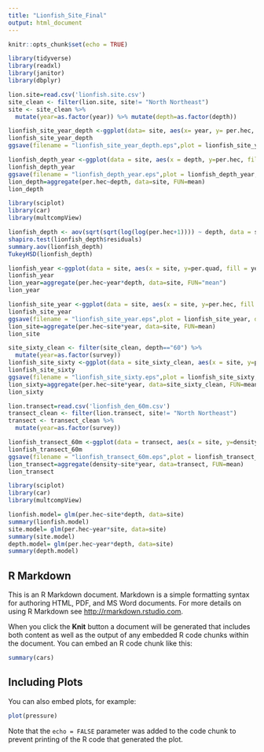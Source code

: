 ```yaml
---
title: "Lionfish_Site_Final"
output: html_document
---
```


```r
knitr::opts_chunk$set(echo = TRUE)
```

```r
library(tidyverse)
library(readxl)
library(janitor)
library(dbplyr)
```

```r
lion.site=read.csv('lionfish.site.csv')
site_clean <- filter(lion.site, site!= "North Northeast")
site <- site_clean %>%
  mutate(year=as.factor(year)) %>% mutate(depth=as.factor(depth))
```

```r
lionfish_site_year_depth <-ggplot(data= site, aes(x= year, y= per.hec, fill= year)) + geom_bar(stat = "summary", fun.y = "mean", position = "dodge", color = "black") + labs(y = "Lionfish per Ha", x = "Site") + stat_summary(geom = "errorbar", fun.data = mean_se) + scale_alpha_manual(values = c(0.3, 1)) + scale_fill_brewer(palette = "YlGnBu") + facet_grid(depth~site) + theme_bw() + theme(axis.text.x = element_text(angle = 45, size = 12, hjust = 1)) + theme(legend.position = "none") + theme(axis.text = element_text(size = 12), axis.title = element_text(size = 14))
lionfish_site_year_depth
ggsave(filename = "lionfish_site_year_depth.eps",plot = lionfish_site_year_depth, device = "eps",width = 6,height = 4,dpi = 600)
```

```r
lionfish_depth_year <-ggplot(data = site, aes(x = depth, y=per.hec, fill = year)) + geom_bar(stat = "summary", fun.y = "mean", position = "dodge", color = "black") + labs(y = "Lionfish per Ha", x = "Depth (m)") + stat_summary(geom = "errorbar", fun.data = mean_se, position = "dodge") + scale_fill_brewer(palette = "Paired", labels = c("2014", "2019"), name = ("Survey Year")) +theme_classic() + theme(legend.title = element_text(size = 14), legend.text = element_text(size = 12)) + theme(axis.text = element_text(size = 12), axis.title = element_text(size = 14))
lionfish_depth_year
ggsave(filename = "lionfish_depth_year.eps",plot = lionfish_depth_year, device = "eps",width = 6,height = 4,dpi = 600)
lion_depth=aggregate(per.hec~depth, data=site, FUN=mean)
lion_depth
```
```r
library(sciplot)
library(car)
library(multcompView)
```

```r
lionfish_depth <- aov(sqrt(sqrt(log(log(per.hec+1)))) ~ depth, data = site)
shapiro.test(lionfish_depth$residuals)
summary.aov(lionfish_depth)
TukeyHSD(lionfish_depth)
```


```r
lionfish_year <-ggplot(data = site, aes(x = site, y=per.quad, fill = year)) + geom_bar(stat = "summary", fun.y = "mean", position = "dodge", color = "black") + labs(y = "Lionfish per Ha", x = "Survey Year") + stat_summary(geom = "errorbar", fun.data = mean_se, position = "dodge") + scale_fill_brewer(palette = "Paired", labels = c("2014", "2019"), name = ("Survey year")) +theme_classic() + theme(legend.title = element_text(size = 14), legend.text = element_text(size = 12)) + theme(axis.text = element_text(size = 12), axis.title = element_text(size = 14))
lionfish_year
lion_year=aggregate(per.hec~year*depth, data=site, FUN="mean")
lion_year
```

```r
lionfish_site_year <-ggplot(data = site, aes(x = site, y=per.hec, fill = year)) + geom_bar(stat = "summary", fun.y = "mean", position = "dodge", color = "black") + labs(y = "Lionfish per Ha", x = "Site") + stat_summary(geom = "errorbar", fun.data = mean_se, position = "dodge") + scale_fill_brewer(palette = "Paired", labels = c("2014", "2019"), name = ("Survey Year")) +theme_classic() + theme(legend.title = element_text(size = 14), legend.text = element_text(size = 12)) + theme(axis.text = element_text(size = 12), axis.title = element_text(size = 14))
lionfish_site_year
ggsave(filename = "lionfish_site_year.eps",plot = lionfish_site_year, device = "eps",width = 7,height = 4,dpi = 600)
lion_site=aggregate(per.hec~site*year, data=site, FUN=mean)
lion_site
```
```r
site_sixty_clean <- filter(site_clean, depth=="60") %>%
  mutate(year=as.factor(survey))
lionfish_site_sixty <-ggplot(data = site_sixty_clean, aes(x = site, y=per.hec, fill = year)) + geom_bar(stat = "summary", fun.y = "mean", position = "dodge", color = "black") + labs(y = "Lionfish per Ha", x = "Site") + stat_summary(geom = "errorbar", fun.data = mean_se, position = "dodge") + scale_fill_brewer(palette = "Paired", labels = c("2014", "2019"), name = ("Survey Year")) +theme_classic() + theme(legend.title = element_text(size = 14), legend.text = element_text(size = 12)) + theme(axis.text = element_text(size = 12), axis.title = element_text(size = 14))
lionfish_site_sixty
ggsave(filename = "lionfish_site_sixty.eps",plot = lionfish_site_sixty, device = "eps",width = 8,height = 4,dpi = 600)
lion_sixty=aggregate(per.hec~site*year, data=site_sixty_clean, FUN=mean)
lion_sixty
```

```r
lion.transect=read.csv('lionfish_den_60m.csv')
transect_clean <- filter(lion.transect, site!= "North Northeast")
transect <- transect_clean %>%
  mutate(year=as.factor(survey))
```

```r
lionfish_transect_60m <-ggplot(data = transect, aes(x = site, y=density, fill= year)) + geom_bar(stat = "summary", fun.y = "mean", position = "dodge", color = "black") +labs(y = "Mean Density (#/60 m^2)", x = "Site") + stat_summary(geom = "errorbar", fun.data = mean_se, position = "dodge") + scale_fill_brewer(palette = "Paired", labels = c("2014", "2019"), name = ("Survey Year")) + theme_classic() + theme(legend.title = element_text(size = 14), legend.text = element_text(size = 12)) + theme(axis.text = element_text(size = 12), axis.title = element_text(size = 14)) 
lionfish_transect_60m
ggsave(filename = "lionfish_transect_60m.eps",plot = lionfish_transect_60m, device = "eps",width = 7,height = 4,dpi = 600)
lion_transect=aggregate(density~site*year, data=transect, FUN=mean)
lion_transect
```

```r
library(sciplot)
library(car)
library(multcompView)
```



```r
lionfish.model= glm(per.hec~site*depth, data=site)
summary(lionfish.model)
site.model= glm(per.hec~year*site, data=site)
summary(site.model)
depth.model= glm(per.hec~year*depth, data=site)
summary(depth.model)
```


## R Markdown

This is an R Markdown document. Markdown is a simple formatting syntax for authoring HTML, PDF, and MS Word documents. For more details on using R Markdown see <http://rmarkdown.rstudio.com>.

When you click the **Knit** button a document will be generated that includes both content as well as the output of any embedded R code chunks within the document. You can embed an R code chunk like this:

```r
summary(cars)
```

## Including Plots

You can also embed plots, for example:

```r
plot(pressure)
```

Note that the `echo = FALSE` parameter was added to the code chunk to prevent printing of the R code that generated the plot.
